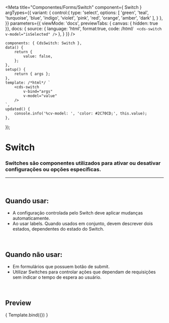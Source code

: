 
<Meta
	title="Componentes/Forms/Switch"
	component={ Switch }
	argTypes={{
		variant: {
			control:{
				type: 'select',
				options: [
					'green',
					'teal',
					'turquoise',
					'blue',
					'indigo',
					'violet',
					'pink',
					'red',
					'orange',
					'amber',
					'dark'
				],
			}
		},
	}}
	parameters={{
		viewMode: 'docs',
		previewTabs: { canvas: { hidden: true }},
		docs: {
			source: {
				language: 'html',
				format:true,
				code: /*html*/ `
<cds-switch
	v-model="isSelected"
/>`
			},
		}
	}}
/>

	components: { CdsSwitch: Switch },
	data() {
		return {
			value: false,
		};
	},
	setup() {
		return { args };
	},
	template: /*html*/ `
		<cds-switch
			v-bind="args"
			v-model="value"
		/>
	`,
	updated() {
		console.info('%cv-model: ', 'color: #2C70CD;', this.value);
	},
});

# Switch

### Switches são componentes utilizados para ativar ou desativar configurações ou opções específicas. 

---
<br />

## Quando usar:
- A configuração controlada pelo Switch deve aplicar mudanças automaticamente.
- Ao usar labels. Quando usados em conjunto, devem descrever dois estados, dependentes do estado do Switch.

<br />

## Quando não usar:
- Em formulários que possuem botão de submit.
- Utilizar Switches para controlar ações que dependam de requisições sem indicar o tempo de espera ao usuário.

<br />

## Preview

<Canvas>
	<Story
		name="Switch"
		args={{
			variant: 'green',
			label: 'Switch',
			disabled: false,
			tooltip: '',
			tooltipIcon: 'info-outline',
			supportingText: 'supportingText',
		}}
	>
		{ Template.bind({}) }
	</Story>
</Canvas>

<ArgsTable story="Switch" />
